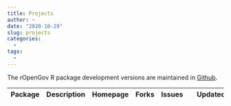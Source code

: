 ```yaml
---
title: Projects
author: ~
date: "2020-10-29"
slug: projects
categories:
  -
tags:
  -  
---
```


The rOpenGov R package development versions are maintained in [Github](https://github.com/ropengov/).

<table class="table-striped table">
<thead>
<tr>
<th>Package</th>
<th>Description</th>
<th>Homepage</th>
<th>Forks</th>
<th>Issues</th>
<th><i class="fa fa-star" aria-hidden="true"></i></th>
<th>Updated</th>
</tr>
</thead>
<tbody id="repo_tbl"></tbody>
</table>

<script src = "/scripts/project_tbl.js"></script>
